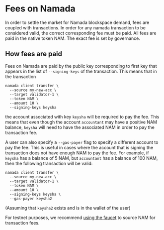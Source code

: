 # Fees on Namada

In order to settle the market for Namada blockspace demand, fees are coupled with transactions. In order for any namada transaction to be considered valid, the correct corresponding fee must be paid. All fees are paid in the native token NAM. The exact fee is set by governance.

## How fees are paid

Fees on Namada are paid by the public key corresponding to first key that appears in the list of  `--signing-keys` of the transaction. This means that in the transaction 
```shell copy
namada client transfer \
  --source my-new-acc \
  --target validator-1 \
  --token NAM \
  --amount 10 \
  --signing-keys keysha
```

the account associated with key `keysha` will be required to pay the fee. This means that even though the account `accountant` may have a positive NAM balance, `keysha` will need to have the associated NAM in order to pay the transaction fee.

A user can also specify a `--gas-payer` flag to specify a different account to pay the fee. This is useful in cases where the account that is signing the transaction does not have enough NAM to pay the fee. For example, if `keysha` has a balance of 5 NAM, but `accountant` has a balance of 100 NAM, then the following transaction will be valid:

```shell copy
namada client transfer \
  --source my-new-acc \
  --target validator-1 \
  --token NAM \
  --amount 10 \
  --signing-keys keysha \
  --gas-payer keysha2
  ```

(Assuming that `keysha2` exists and is in the wallet of the user)

For testnet purposes, we recommend [using the faucet](../networks/testnets/pow.md) to source NAM for transaction fees.
